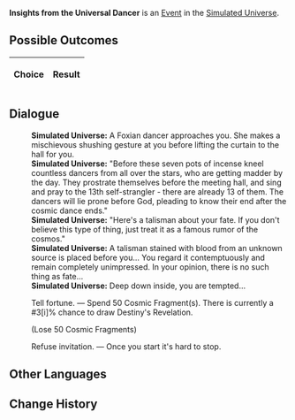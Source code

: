 {{Simulated Universe Event Infobox
|title         = Insights from the Universal Dancer
|image         = Random Event Profiteer.png
|type          =
|domains_su    = <<DOMAINS_SU>>
|domains_ext   = <<DOMAINS_EXT>>
|domains_swarm = <<DOMAINS_SWARM>>
|domains_gng   = <<DOMAINS_GNG>>
|requirements  =
|prev          = 
|next          = 
|indexRewards  =
|characters    =
}}
'''Insights from the Universal Dancer''' is an [[Simulated Universe/Events|Event]] in the [[Simulated Universe]].

==Possible Outcomes==
{| class="article-table"
!Choice
!Result

|}

<!--
==Gameplay Notes==

-->
==Dialogue==
{{Dialogue Start}}
:'''Simulated Universe:''' A Foxian dancer approaches you. She makes a mischievous shushing gesture at you before lifting the curtain to the hall for you.
:'''Simulated Universe:''' "Before these seven pots of incense kneel countless dancers from all over the stars, who are getting madder by the day. They prostrate themselves before the meeting hall, and sing and pray to the 13th self-strangler - there are already 13 of them. The dancers will lie prone before God, pleading to know their end after the cosmic dance ends."
:'''Simulated Universe:''' "Here's a talisman about your fate. If you don't believe this type of thing, just treat it as a famous rumor of the cosmos."
:'''Simulated Universe:''' A talisman stained with blood from an unknown source is placed before you... You regard it contemptuously and remain completely unimpressed. In your opinion, there is no such thing as fate...
:'''Simulated Universe:''' Deep down inside, you are tempted...
:{{DIcon|Star}} Tell fortune. &mdash; Spend 50 Cosmic Fragment(s). There is currently a #3[i]% chance to draw Destiny's Revelation.
:;(Lose 50 Cosmic Fragments)
:{{DIcon|Star}} Refuse invitation. &mdash; Once you start it's hard to stop.
{{Dialogue End}}

==Other Languages==
{{Other Languages
|zhs   = 寰宇舞者的启示
|zht   = 寰宇舞者的啟示
|ja    = 世界の踊り手の啓示
|ko    = 우주 무용가의 계시
|es    = Reflexiones del bailarín universal
|fr    = Révélations de la danseuse de l'univers
|ru    = Идеи от вселенского танцора
|th    = คำใบ้ของนักเต้นแห่งจักรวาล
|vi    = Gợi Ý Của Vũ Công Toàn Cầu
|de    = Einblick des kosmischen Tänzers
|id    = Pencerahan dari Penari Alam Semesta
|pt    = Vislumbres da Dançarina Universal
}}

==Change History==
{{Change History|1.0}}
